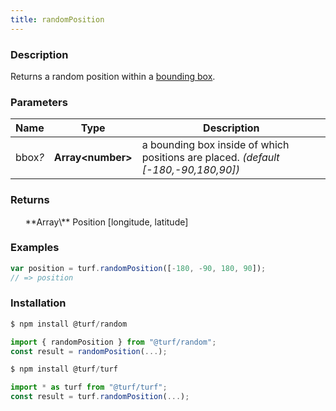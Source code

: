 ```yaml
---
title: randomPosition
---
```



### Description

Returns a random position within a [bounding box](https://tools.ietf.org/html/rfc7946#section-5).

### Parameters

| Name         | Type               | Description                                                                        |
| ------------ | ------------------ | ---------------------------------------------------------------------------------- |
| bbox<i>?</i> | **Array\<number>** | a bounding box inside of which positions are placed. _(default [-180,-90,180,90])_ |

### Returns

<ul>
  **Array\<number>** Position [longitude, latitude]

</ul>

### Examples

```javascript
var position = turf.randomPosition([-180, -90, 180, 90]);
// => position
```

### Installation

```javascript
$ npm install @turf/random

import { randomPosition } from "@turf/random";
const result = randomPosition(...);
```

```javascript
$ npm install @turf/turf

import * as turf from "@turf/turf";
const result = turf.randomPosition(...);
```
